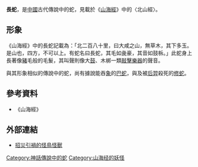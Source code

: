 '''長蛇'''，是[[中國|中國]]古代傳說中的蛇，見載於《[[山海經|山海經]]》中的〈北山經〉。

==形象==
《山海經》中的長蛇記載為：「北二百八十里，曰大咸之山，無草木，其下多玉。是山也，四方，不可以上。有蛇名曰長蛇，其毛如彘豪，其音如鼓柝。」此蛇身上長著像[[豬|豬]]毛般的毛髮，其叫聲則像大[[鼓|鼓]]、木梆一類[[敲擊樂器|敲擊樂器]]的聲音。

與其形象相似的傳說中的蛇，尚有據說能吞[[象|象]]的[[巴蛇|巴蛇]]，與及被[[后羿|后羿]]殺死的[[修蛇|修蛇]]。

==參考資料==
*《山海經》

==外部連結==
*[http://hk.chiculture.net/0401/html/d04/0401d04.html 招災引禍的怪鳥怪獸]

[[Category:神話傳說中的蛇|Category:神話傳說中的蛇]]
[[Category:山海经的妖怪|Category:山海经的妖怪]]